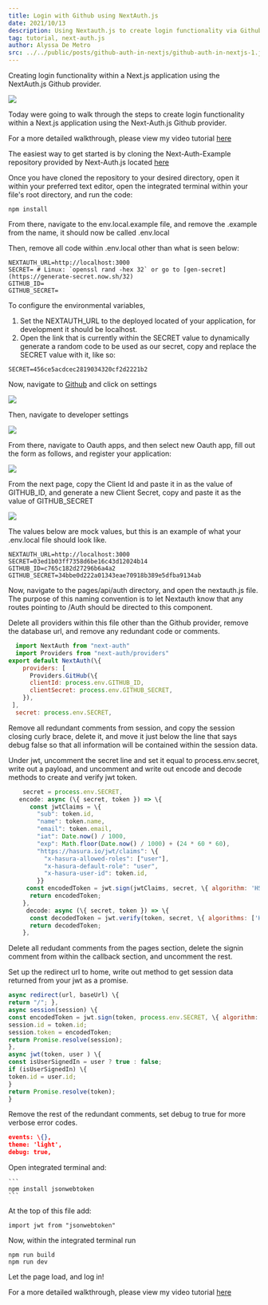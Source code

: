 ```yaml
---
title: Login with Github using NextAuth.js
date: 2021/10/13
description: Using Nextauth.js to create login functionality via Github
tag: tutorial, next-auth.js
author: Alyssa De Metro
src: ../../public/posts/github-auth-in-nextjs/github-auth-in-nextjs-1.jpeg
---
```


Creating login functionality within a Next.js application using the NextAuth.js Github provider.

![](../../public/posts/github-auth-in-nextjs/github-auth-in-nextjs-1.jpeg)

Today were going to walk through the steps to create login functionality within a Next.js application using the Next-Auth.js Github provider.

For a more detailed walkthrough, please view my video tutorial [here](https://www.loom.com/share/017f055a149e4fe49f810af0c040de93)

The easiest way to get started is by cloning the Next-Auth-Example repository provided by Next-Auth.js located [here](https://github.com/nextauthjs/next-auth-example)


Once you have cloned the repository to your desired directory, open it within your preferred text editor, open the integrated terminal within your file's root directory, and run the code:
```
npm install
```

From there, navigate to the env.local.example file, and remove the .example from the name, it should now be called .env.local

Then, remove all code within .env.local other than what is seen below:

```env
NEXTAUTH_URL=http://localhost:3000
SECRET= # Linux: `openssl rand -hex 32` or go to [gen-secret](https://generate-secret.now.sh/32)
GITHUB_ID=
GITHUB_SECRET=
```

To configure the environmental variables, 
1. Set the NEXTAUTH_URL to the deployed located of your application, for development it should be localhost.
2. Open the link that is currently within the SECRET value to dynamically generate a random code to be used as our secret, copy and replace the SECRET value with it, like so:

```env
SECRET=456ce5acdcec2819034320cf2d2221b2
```

Now, navigate to [Github](https://github.com/) and click on settings

![](../../public/posts/github-auth-in-nextjs/github-auth-in-nextjs-2.jpeg)

Then, navigate to developer settings

![](../../public/posts/github-auth-in-nextjs/github-auth-in-nextjs-3.jpeg)

From there, navigate to Oauth apps, and then select new Oauth app, fill out the form as follows, and register your application:

![](../../public/posts/github-auth-in-nextjs/github-auth-in-nextjs-4.jpeg)

From the next page, copy the Client Id and paste it in as the value of GITHUB_ID, and generate a new Client Secret, copy and paste it as the value of GITHUB_SECRET

![](../../public/posts/github-auth-in-nextjs/github-auth-in-nextjs-5.jpeg)

The values below are mock values, but this is an example of what your .env.local file should look like.

```env
NEXTAUTH_URL=http://localhost:3000
SECRET=03ed1b03ff7358d6be16c43d12024b14
GITHUB_ID=c765c182d27296b6a4a2
GITHUB_SECRET=34bbe0d222a01343eae70918b389e5dfba9134ab
```

Now, navigate to the pages/api/auth directory, and open the nextauth.js file. The purpose of this naming convention is to let Nextauth know that any routes pointing to /Auth should be directed to this component.

Delete all providers within this file other than the Github provider, remove the database url, and remove any redundant code or comments.

```javascript
  import NextAuth from "next-auth"
  import Providers from "next-auth/providers"
export default NextAuth(\{
    providers: [
      Providers.GitHub(\{
      clientId: process.env.GITHUB_ID,
      clientSecret: process.env.GITHUB_SECRET,
    }),
 ],
  secret: process.env.SECRET,
```

 Remove all redundant comments from session, and copy the session closing curly brace, delete it, and move it just below the line that says debug false so that all information will be contained within the session data.

 Under jwt, uncomment the secret line and set it equal to process.env.secret, write out a payload, and uncomment and write out encode and decode methods to create and verify jwt token.

  ```javascript
      secret = process.env.SECRET,
     encode: async (\{ secret, token }) => \{
        const jwtClaims = \{
          "sub": token.id,
          "name": token.name,
          "email": token.email,
          "iat": Date.now() / 1000,
          "exp": Math.floor(Date.now() / 1000) + (24 * 60 * 60),
          "https://hasura.io/jwt/claims": \{
            "x-hasura-allowed-roles": ["user"],
            "x-hasura-default-role": "user",
            "x-hasura-user-id": token.id,
          }}
       const encodedToken = jwt.sign(jwtClaims, secret, \{ algorithm: 'HS256' });
        return encodedToken;
      },
       decode: async (\{ secret, token }) => \{
        const decodedToken = jwt.verify(token, secret, \{ algorithms: ['HS256'] });
        return decodedToken;
      },
  ```

Delete all redudant comments from the pages section, delete the signin comment from within the callback section, and uncomment the rest.

Set up the redirect url to home, write out method to get session data returned from your jwt as a promise.

```javascript
async redirect(url, baseUrl) \{
return "/"; },
async session(session) \{ 
const encodedToken = jwt.sign(token, process.env.SECRET, \{ algorithm: 'HS256' })
session.id = token.id;
session.token = encodedToken;
return Promise.resolve(session);
},
async jwt(token, user ) \{ 
const isUserSignedIn = user ? true : false;
if (isUserSignedIn) \{
token.id = user.id;
}
return Promise.resolve(token);
}
 ```   

  Remove the rest of the redundant comments, set debug to true for more verbose error codes.

  ```json
  events: \{},
  theme: 'light',
  debug: true,
  ```
    

   Open integrated terminal and:
    
    ```
    npm install jsonwebtoken
    ```
    
    
  At the top of this file add:
  
  ```
 import jwt from "jsonwebtoken"
  ```
    

  Now, within the integrated terminal run

  ```
  npm run build
  npm run dev
  ```
  

  
  Let the page load, and log in!


  For a more detailed walkthrough, please view my video tutorial [here](https://www.loom.com/share/017f055a149e4fe49f810af0c040de93)
